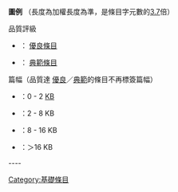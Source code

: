 '''圖例''' （長度為加權長度為準，是條目字元數的[[m:Talk:List_of_Wikipedias_by_sample_of_articles/Archives/2007#Proposed_weighting_of_characters_for_formula_.28Option.232_using_Babel_text.29|3.7]]倍）
{{col-begin}}
{{col-2}}
;品質評級
*{{va-ga}}： [[Wikipedia:优良条目|優良條目]]
*{{va-fa}}： [[Wikipedia:典范条目|典範條目]]

{{col-2}}
;篇幅（品質達 [[Wikipedia:优良条目|優良]]／[[Wikipedia:典范条目|典範]]的條目不再標簽篇幅）
*{{va-1}}：0 - 2 [[千位元組|KB]]
*{{va-2}}：2 - 8 KB
*{{va-3}}：8 - 16 KB
*{{va-4}}：＞16 KB
{{col-end}}
----<noinclude>[[Category:基礎條目]]</noinclude>